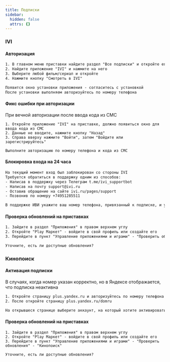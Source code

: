 ```yaml
---
title: Подписки
sidebar:
  hidden: false
  attrs: {}
---
```

### IVI

#### Авторизация

```txt
1. В главном меню приставки найдите раздел "Все подписки" и откройте его
2. Найдите приложение "IVI" и нажмите на него
3. Выберите любой фильм/сериал и откройте
4. Нажмите кнопку "Смотреть в IVI"

Появится окно установки приложения - согласитесь с установкой
После установки выполняем авторизуйтесь по номеру телефона
```

#### Фикс ошибки при авторизации

При вечной авторизации после ввода кода из СМС

```
1. Откройте приложение "IVI" на приставке, должно появиться окно для ввода кода из СМС
2. Данные не вводите, нажмите кнопку "Назад"
3. Справа вверху нажмите "Войти", затем "Войдите или зарегистрируйтесь"

Выполните авторизацию по номеру телефона и кода из СМС
```

#### Блокировка входа на 24 часа

```txt
На текущий момент вход был заблокирован со стороны IVI
Требуется обратиться в поддержку одним из способов:
- Написав в поддержку через Телеграм t.me/ivi_supportbot
- Написав на почту support@ivi.ru
- Оставив обращение на сайте ivi.ru/pages/support
- Позвонив по номеру +74951285511

В поддержке ИВИ укажите ваш номер телефона, привязанный к подписке, и укажите, что требуется разблокировать доступ к аккаунту
```

#### Проверка обновлений на приставках

```txt
1. Зайдите в раздел "Приложения" в правом верхнем углу
2. Откройте "Play Маркет" - войдите в свой профиль или создайте его
3. Перейдите в пункт "Управление приложениями и играми" - "Проверить обновления" - "IVI"

Уточните, есть ли доступные обновления?
```

### Кинопоиск

#### Активация подписки

В случаях, когда номер указан корректно, но в Яндексе отображается, что подписка неактивна

```txt
1. Откройте страницу plus.yandex.ru и авторизуйтесь по номеру телефона [ПИШИ]
2. После откройте страницу plus.yandex.ru/domru

На открывшеся странице выберите аккаунт, на который хотите активировать подписку
```

#### Проверка обновлений на приставках

```
1. Зайдите в раздел "Приложения" в правом верхнем углу
2. Откройте "Play Маркет" - войдите в свой профиль или создайте его
3. Перейдите в пункт "Управление приложениями и играми" - "Проверить обновления" - "Кинопоиск"

Уточните, есть ли доступные обновления?
```
